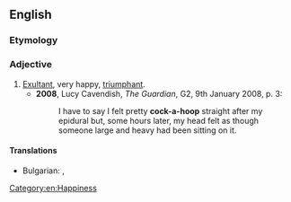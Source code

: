 {{also|cockahoop}}
==English==

===Etymology===
{{unk|en}}

===Adjective===
{{en-adj}}

# [[exultant|Exultant]], very happy, [[triumphant]].
#* '''2008''', Lucy Cavendish, ''The Guardian'', G2, 9th January 2008, p. 3:
#*: I have to say I felt pretty '''cock-a-hoop''' straight after my epidural but, some hours later, my head felt as though someone large and heavy had been sitting on it.

====Translations====
{{trans-top| [[exultant|Exultant]], very happy, [[triumphant]].}}
* Bulgarian: {{t+|bg|ликуващ}}, {{t+|bg|тържествуващ}}
{{trans-mid}}

{{trans-bottom}}

[[Category:en:Happiness]]